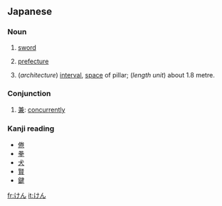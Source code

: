 ==Japanese==
===Noun===
{{ja-noun|h|rom=ken}}
# {{ja-def|剣}} [[sword]]
# {{ja-def|県}} [[prefecture]]
# {{ja-def|間}} (''architecture'') [[interval]], [[space]] of pillar; (''length unit'') about 1.8 metre.

===Conjunction===
{{ja-pos|h|conjunction|rom=ken}}
# [[兼]]: [[concurrently]]

===Kanji reading===
{{ja-kanjireading|rom=ken}}

* [[倦]]
* [[拳]]
* [[犬]]
* [[賢]]
* [[鍵]]

[[fr:けん]]
[[it:けん]]